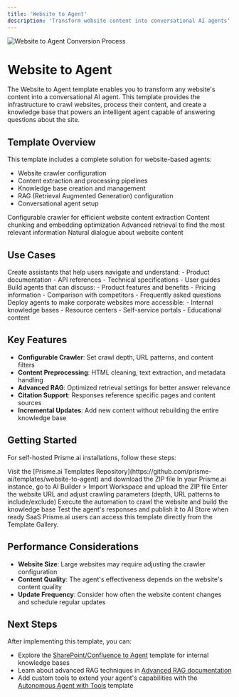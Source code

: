```yaml
---
title: 'Website to Agent'
description: 'Transform website content into conversational AI agents'
---
```


<Frame>
  <img src="/images/website-to-agent.png" alt="Website to Agent Conversion Process" />
</Frame>

# Website to Agent

The Website to Agent template enables you to transform any website's content into a conversational AI agent. This template provides the infrastructure to crawl websites, process their content, and create a knowledge base that powers an intelligent agent capable of answering questions about the site.

## Template Overview

This template includes a complete solution for website-based agents:

- Website crawler configuration
- Content extraction and processing pipelines
- Knowledge base creation and management
- RAG (Retrieval Augmented Generation) configuration
- Conversational agent setup

<CardGroup cols={2}>
  <Card title="Automated Crawling" icon="spider">
    Configurable crawler for efficient website content extraction
  </Card>
  <Card title="Intelligent Processing" icon="microchip">
    Content chunking and embedding optimization
  </Card>
  <Card title="Semantic Search" icon="magnifying-glass">
    Advanced retrieval to find the most relevant information
  </Card>
  <Card title="Conversational Interface" icon="message">
    Natural dialogue about website content
  </Card>
</CardGroup>

## Use Cases

<Tabs>
  <Tab title="Documentation Agents">
    Create assistants that help users navigate and understand:
    - Product documentation
    - API references
    - Technical specifications
    - User guides
  </Tab>
  <Tab title="Marketing & Sales">
    Build agents that can discuss:
    - Product features and benefits
    - Pricing information
    - Comparison with competitors
    - Frequently asked questions
  </Tab>
  <Tab title="Knowledge Bases">
    Deploy agents to make corporate websites more accessible:
    - Internal knowledge bases
    - Resource centers
    - Self-service portals
    - Educational content
  </Tab>
</Tabs>

## Key Features

- **Configurable Crawler**: Set crawl depth, URL patterns, and content filters
- **Content Preprocessing**: HTML cleaning, text extraction, and metadata handling
- **Advanced RAG**: Optimized retrieval settings for better answer relevance
- **Citation Support**: Responses reference specific pages and content sources
- **Incremental Updates**: Add new content without rebuilding the entire knowledge base

## Getting Started

For self-hosted Prisme.ai installations, follow these steps:

<Steps>
  <Step title="Download the Template">
    Visit the [Prisme.ai Templates Repository](https://github.com/prisme-ai/templates/website-to-agent) and download the ZIP file
  </Step>
  <Step title="Import the Template">
    In your Prisme.ai instance, go to AI Builder > Import Workspace and upload the ZIP file
  </Step>
  <Step title="Configure the Crawler">
    Enter the website URL and adjust crawling parameters (depth, URL patterns to include/exclude)
  </Step>
  <Step title="Run the Content Pipeline">
    Execute the automation to crawl the website and build the knowledge base
  </Step>
  <Step title="Test and Publish">
    Test the agent's responses and publish it to AI Store when ready
  </Step>
</Steps>

<Note>
SaaS Prisme.ai users can access this template directly from the Template Gallery.
</Note>


## Performance Considerations

- **Website Size**: Large websites may require adjusting the crawler configuration
- **Content Quality**: The agent's effectiveness depends on the website's content quality
- **Update Frequency**: Consider how often the website content changes and schedule regular updates

## Next Steps

After implementing this template, you can:

- Explore the [SharePoint/Confluence to Agent](/resources/templates/sharepoint-confuence-to-agent) template for internal knowledge bases
- Learn about advanced RAG techniques in [Advanced RAG documentation](/products/ai-knowledge/advanced-rag)
- Add custom tools to extend your agent's capabilities with the [Autonomous Agent with Tools](/resources/templates/autonomous-agent-tools) template